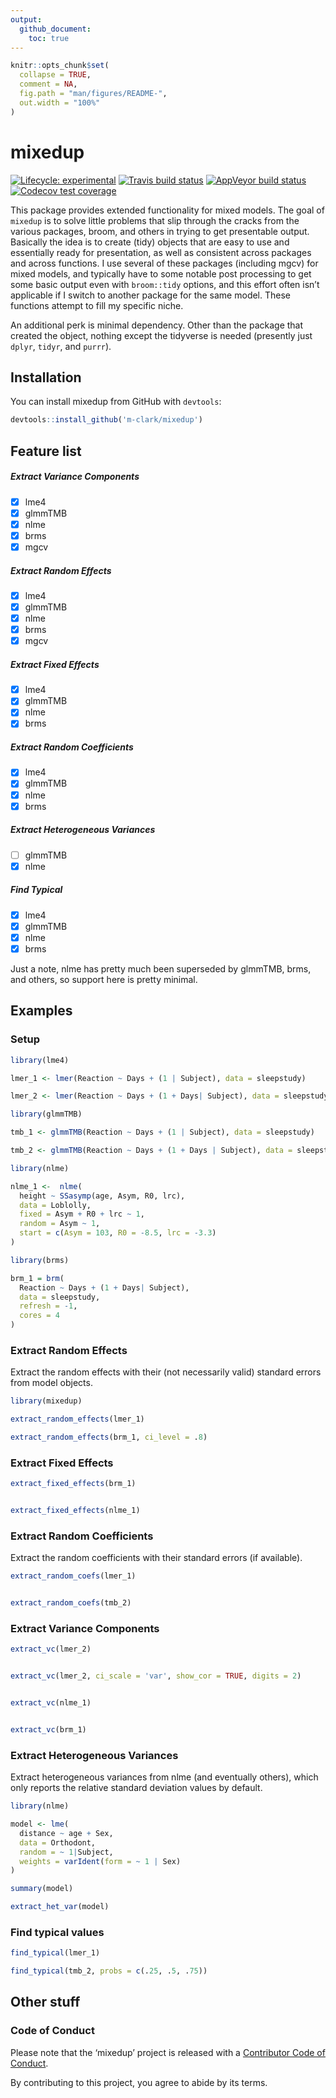 ```yaml
---
output: 
  github_document:
    toc: true
---
```


<!-- README.md is generated from README.Rmd. Please edit that file -->

```r
knitr::opts_chunk$set(
  collapse = TRUE,
  comment = NA,
  fig.path = "man/figures/README-",
  out.width = "100%"
)
```

# mixedup

<!-- badges: start -->
[![Lifecycle: experimental](https://img.shields.io/badge/lifecycle-experimental-orange.svg)](https://www.tidyverse.org/lifecycle/#experimental)
[![Travis build status](https://travis-ci.org/m-clark/mixedup.svg?branch=master)](https://travis-ci.org/m-clark/mixedup)
[![AppVeyor build status](https://ci.appveyor.com/api/projects/status/github/m-clark/mixedup?branch=master&svg=true)](https://ci.appveyor.com/project/m-clark/mixedup)
[![Codecov test coverage](https://codecov.io/gh/m-clark/mixedup/branch/master/graph/badge.svg)](https://codecov.io/gh/m-clark/mixedup?branch=master)
<!-- badges: end -->

This package provides extended functionality for mixed models. The goal of `mixedup` is to solve little problems that slip through the cracks from the various packages, broom, and others in trying to get presentable output.  Basically the idea is to create (tidy) objects that are easy to use and essentially ready for presentation, as well as consistent across packages and across functions.  I use several of these packages (including mgcv) for mixed models, and typically have to some notable post processing to get some basic output even with `broom::tidy` options, and this effort often isn't applicable if I switch to another package for the same model.  These functions attempt to fill my specific niche.

An additional perk is minimal dependency.  Other than the package that created the object, nothing except the tidyverse is needed (presently just `dplyr`, `tidyr`, and `purrr`).

## Installation

You can install mixedup from GitHub with `devtools`:

``` r
devtools::install_github('m-clark/mixedup')
```

## Feature list

##### Extract Variance Components

- [X] lme4
- [X] glmmTMB
- [X] nlme
- [X] brms
- [X] mgcv

##### Extract Random Effects

- [X] lme4
- [X] glmmTMB
- [X] nlme
- [X] brms
- [X] mgcv

##### Extract Fixed Effects

- [X] lme4
- [X] glmmTMB
- [X] nlme
- [X] brms

##### Extract Random Coefficients

- [X] lme4
- [X] glmmTMB
- [X] nlme
- [X] brms

##### Extract Heterogeneous Variances

- [ ] glmmTMB
- [X] nlme

##### Find Typical

- [X] lme4
- [X] glmmTMB
- [X] nlme
- [X] brms


Just a note, <span class="pack" style = "">nlme</span> has pretty much been superseded by <span class="pack" style = "">glmmTMB</span>, <span class="pack" style = "">brms</span>, and others, so support here is pretty minimal.

## Examples

### Setup

```r
library(lme4)

lmer_1 <- lmer(Reaction ~ Days + (1 | Subject), data = sleepstudy)

lmer_2 <- lmer(Reaction ~ Days + (1 + Days| Subject), data = sleepstudy)

library(glmmTMB)

tmb_1 <- glmmTMB(Reaction ~ Days + (1 | Subject), data = sleepstudy)

tmb_2 <- glmmTMB(Reaction ~ Days + (1 + Days | Subject), data = sleepstudy)

library(nlme)

nlme_1 <-  nlme(
  height ~ SSasymp(age, Asym, R0, lrc),
  data = Loblolly,
  fixed = Asym + R0 + lrc ~ 1,
  random = Asym ~ 1,
  start = c(Asym = 103, R0 = -8.5, lrc = -3.3)
)

library(brms)

brm_1 = brm(
  Reaction ~ Days + (1 + Days| Subject), 
  data = sleepstudy, 
  refresh = -1,
  cores = 4
)
```


### Extract Random Effects

Extract the random effects with their (not necessarily valid) standard errors from model objects.

```r
library(mixedup)

extract_random_effects(lmer_1)

extract_random_effects(brm_1, ci_level = .8)
```
### Extract Fixed Effects


```r
extract_fixed_effects(brm_1)


extract_fixed_effects(nlme_1)
```


### Extract Random Coefficients

Extract the random coefficients with their standard errors (if available).


```r
extract_random_coefs(lmer_1)


extract_random_coefs(tmb_2)
```


### Extract Variance Components

```r
extract_vc(lmer_2)


extract_vc(lmer_2, ci_scale = 'var', show_cor = TRUE, digits = 2)


extract_vc(nlme_1)


extract_vc(brm_1)
```


### Extract Heterogeneous Variances

Extract heterogeneous variances from nlme (and eventually others), which only reports the relative standard deviation values by default.

```r
library(nlme)

model <- lme(
  distance ~ age + Sex, 
  data = Orthodont, 
  random = ~ 1|Subject,
  weights = varIdent(form = ~ 1 | Sex)
)

summary(model)

extract_het_var(model)
```

### Find typical values

```r
find_typical(lmer_1)

find_typical(tmb_2, probs = c(.25, .5, .75))
```


## Other stuff

### Code of Conduct

Please note that the 'mixedup' project is released with a [Contributor Code of Conduct](.github/CODE_OF_CONDUCT.md).

By contributing to this project, you agree to abide by its terms.

